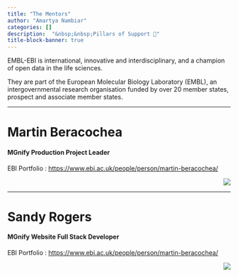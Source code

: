 ```yaml
---
title: "The Mentors"
author: "Amartya Nambiar"
categories: []
description:  "&nbsp;&nbsp;Pillars of Support 🙏"
title-block-banner: true
---
```


EMBL-EBI is international, innovative and interdisciplinary, and a champion of open data in the life sciences.

They are part of the European Molecular Biology Laboratory (EMBL), an intergovernmental research organisation funded by over 20 member states, prospect and associate member states.

----

# Martin Beracochea 
<h4>MGnify Production Project Leader</h4>
EBI Portfolio : [https://www.ebi.ac.uk/people/person/martin-beracochea/](https://www.ebi.ac.uk/people/person/martin-beracochea/)
<div style="text-align:right">
![](martin.jpeg)
</div>



----

# Sandy Rogers
<h4>MGnify Website Full Stack Developer</h4>
EBI Portfolio : [https://www.ebi.ac.uk/people/person/martin-beracochea/](https://www.ebi.ac.uk/people/person/sandy-alexander-rogers/)
<div style="text-align:right">
![](sandy.jpeg)
</div>

